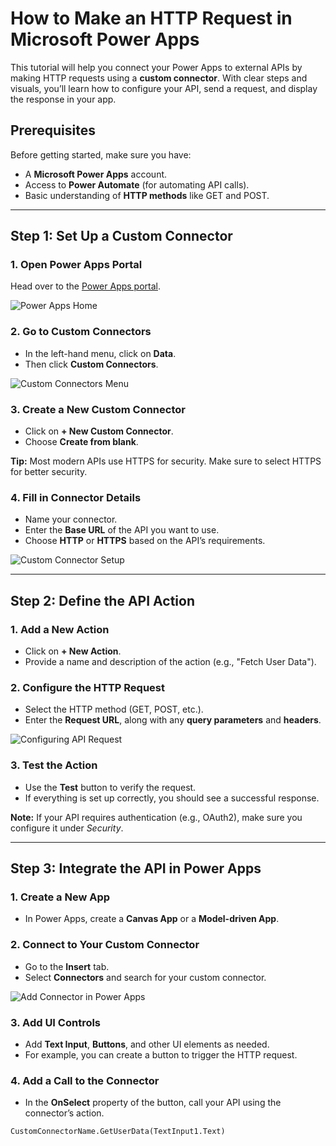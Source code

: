 <div className="bg-gray-900 text-white min-h-screen">

# How to Make an HTTP Request in Microsoft Power Apps

This tutorial will help you connect your Power Apps to external APIs by making HTTP requests using a **custom connector**. With clear steps and visuals, you’ll learn how to configure your API, send a request, and display the response in your app.

## </div>

## Prerequisites

<div className="bg-gray-800 p-4 rounded-lg mb-6">

Before getting started, make sure you have:

- A **Microsoft Power Apps** account.
- Access to **Power Automate** (for automating API calls).
- Basic understanding of **HTTP methods** like GET and POST.

</div>

---

## Step 1: Set Up a Custom Connector

### 1. Open Power Apps Portal

Head over to the [Power Apps portal](https://make.powerapps.com/).

<div className="my-4">
  <img
    src="./images/powerapps-home.png"
    alt="Power Apps Home"
    className="rounded-md border border-gray-700"
  />
</div>

### 2. Go to Custom Connectors

- In the left-hand menu, click on **Data**.
- Then click **Custom Connectors**.

<div className="my-4">
  <img
    src="./images/custom-connectors.png"
    alt="Custom Connectors Menu"
    className="rounded-md border border-gray-700"
  />
</div>

### 3. Create a New Custom Connector

- Click on **+ New Custom Connector**.
- Choose **Create from blank**.

<div className="bg-gray-800 p-4 rounded-lg my-4">
  <strong>Tip:</strong> Most modern APIs use HTTPS for security. Make sure to
  select HTTPS for better security.
</div>

### 4. Fill in Connector Details

- Name your connector.
- Enter the **Base URL** of the API you want to use.
- Choose **HTTP** or **HTTPS** based on the API’s requirements.

<div className="my-4">
  <img
    src="./images/connector-setup.png"
    alt="Custom Connector Setup"
    className="rounded-md border border-gray-700"
  />
</div>

---

## Step 2: Define the API Action

### 1. Add a New Action

- Click on **+ New Action**.
- Provide a name and description of the action (e.g., "Fetch User Data").

### 2. Configure the HTTP Request

- Select the HTTP method (GET, POST, etc.).
- Enter the **Request URL**, along with any **query parameters** and **headers**.

<div className="my-4">
  <img
    src="./images/api-request.png"
    alt="Configuring API Request"
    className="rounded-md border border-gray-700"
  />
</div>

### 3. Test the Action

- Use the **Test** button to verify the request.
- If everything is set up correctly, you should see a successful response.

<div className="bg-gray-800 p-4 rounded-lg my-4">
  <strong>Note:</strong> If your API requires authentication (e.g., OAuth2),
  make sure you configure it under <em>Security</em>.
</div>

---

## Step 3: Integrate the API in Power Apps

### 1. Create a New App

- In Power Apps, create a **Canvas App** or a **Model-driven App**.

### 2. Connect to Your Custom Connector

- Go to the **Insert** tab.
- Select **Connectors** and search for your custom connector.

<div className="my-4">
  <img
    src="./images/add-connector.png"
    alt="Add Connector in Power Apps"
    className="rounded-md border border-gray-700"
  />
</div>

### 3. Add UI Controls

- Add **Text Input**, **Buttons**, and other UI elements as needed.
- For example, you can create a button to trigger the HTTP request.

### 4. Add a Call to the Connector

- In the **OnSelect** property of the button, call your API using the connector’s action.

```powerapps
CustomConnectorName.GetUserData(TextInput1.Text)
```
